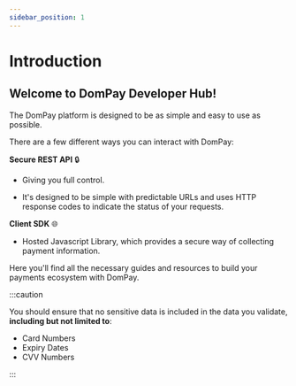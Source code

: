 ```yaml
---
sidebar_position: 1
---
```


# Introduction

## Welcome to DomPay Developer Hub!

The DomPay platform is designed to be as simple and easy to use as possible.

There are a few different ways you can interact with DomPay:

**Secure REST API** 🔒️

 - Giving you full control.

 - It's designed to be simple with predictable URLs and uses HTTP response codes to indicate the status of your requests.

**Client SDK** 🌐

 - Hosted Javascript Library, which provides a secure way of collecting
   payment information.

Here you'll find all the necessary guides and resources to build your payments ecosystem with DomPay.

:::caution

You should ensure that no sensitive data is included in the data you validate, **including but not limited to**:

- Card Numbers
- Expiry Dates
- CVV Numbers

:::
